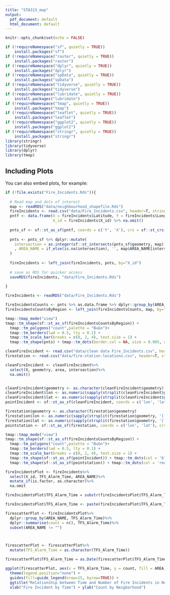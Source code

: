 ```yaml
---
title: "STA313_map"
output:
  pdf_document: default
  html_document: default
---
```


```r
knitr::opts_chunk$set(echo = FALSE)

if (!requireNamespace("sf", quietly = TRUE))    
    install.packages("sf")
if (!requireNamespace("raster", quietly = TRUE))    
    install.packages("raster")
if (!requireNamespace("dplyr", quietly = TRUE))    
    install.packages("dplyr")
if (!requireNamespace("spData", quietly = TRUE))    
    install.packages("spData")
if (!requireNamespace("tidyverse", quietly = TRUE))    
    install.packages("tidyverse")
if (!requireNamespace("lubridate", quietly = TRUE))    
    install.packages("lubridate")
if (!requireNamespace("tmap", quietly = TRUE))    
    install.packages("tmap")
if (!requireNamespace("leaflet", quietly = TRUE))    
    install.packages("leaflet")
if (!requireNamespace("ggplot2", quietly = TRUE))    
    install.packages("ggplot2")
if (!requireNamespace("stringr", quietly = TRUE))    
    install.packages("stringr")
library(stringr)
library(tidyverse)
library(dplyr)
library(tmap)
```

## Including Plots

You can also embed plots, for example:

```r

if (!file.exists("Fire_Incidents.Rds")){
  
  # Read map and dots of interest
  map <- readRDS("data/neighbourhood_shapefile.Rds")
  fireIncidents <- read.csv("data/Fire_Incidents.csv", header=T, stringsAsFactors = T)
  pntf <- data.frame(X = fireIncidents$Latitude, Y = fireIncidents$Longitude,
                     X_id = fireIncidents$X_id) %>% na.omit()
  
  pnts_sf <- sf::st_as_sf(pntf, coords = c('Y', 'X'), crs = sf::st_crs(map))
  
  pnts <- pnts_sf %>% dplyr::mutate(
    intersection = as.integer(sf::st_intersects(pnts_sf$geometry, map))
    , AREA_NAME = if_else(is.na(intersection), '', map$AREA_NAME[intersection])
  ) 
  
  fireIncidents <- left_join(fireIncidents, pnts, by="X_id")
  
  # save as RDS for quicker access
  saveRDS(fireIncidents, "data/Fire_Incidents.Rds")
  
} 

fireIncidents <- readRDS("data/Fire_Incidents.Rds")
```

```r


fireIncidentsCounts <- pnts %>% as.data.frame %>% dplyr::group_by(AREA_NAME) %>% dplyr::summarise(count=n()) %>% subset(AREA_NAME != "")
fireIncidentsCountsByRegion <- left_join(fireIncidentsCounts, map, by="AREA_NAME") 

tmap::tmap_mode("view")
tmap::tm_shape(sf::st_as_sf(fireIncidentsCountsByRegion)) + 
  tmap::tm_polygons("count",palette = "BuGn")+
  tmap::tm_borders(lwd = 0.5, lty = 0.1) + 
  tmap::tm_scale_bar(breaks = c(0, 2, 4), text.size = 1) +   
  tmap::tm_shape(pnts) + tmap::tm_dots(border.col = NA, size = 0.005, clustering = F)
```

```r
cleanFireIncident <- read.csv("data/clean data Fire_Incidents.csv", header=T, stringsAsFactors = T)
firestation <- read.csv("data/fire-station-locations.csv", header=T, stringsAsFactors = T)

cleanFireIncident <- cleanFireIncident%>%
  select(X, geometry, area, intersection)%>%
  na.omit()


cleanFireIncident$geometry <- as.character(cleanFireIncident$geometry)
cleanFireIncident$lon <- as.numeric(sapply(strsplit(cleanFireIncident$geometry, '[(,)]'), "[[", 2))
cleanFireIncident$lat <- as.numeric(sapply(strsplit(cleanFireIncident$geometry, '[(,)]'), "[[", 3))
pointIncident <- sf::st_as_sf(cleanFireIncident, coords = c('lon', 'lat'), crs = sf::st_crs(map))

firestation$geometry <- as.character(firestation$geometry)
firestation$lon <- as.numeric(sapply(strsplit(firestation$geometry, '[(,)]'), "[[", 2))
firestation$lat <- as.numeric(sapply(strsplit(firestation$geometry, '[(,)]'), "[[", 3))
pointstation <- sf::st_as_sf(firestation, coords = c('lon', 'lat'), crs = sf::st_crs(map))

tmap::tmap_mode("view")
tmap::tm_shape(sf::st_as_sf(fireIncidentsCountsByRegion)) + 
  tmap::tm_polygons("count",palette = "BuGn")+
  tmap::tm_borders(lwd = 0.5, lty = 0.1) + 
  tmap::tm_scale_bar(breaks = c(0, 2, 4), text.size = 1) +   
  tmap::tm_shape(sf::st_as_sf(pointIncident)) + tmap::tm_dots(col = 'black', size = 0.01) +
  tmap::tm_shape(sf::st_as_sf(pointstation)) + tmap::tm_dots(col = 'red', size = 0.04, title = "Fire Stations")
```








```r
fireIncidentsPlot <- fireIncidents%>%
  select(X_id, TFS_Alarm_Time, AREA_NAME)%>%
  mutate_if(is.factor, as.character)%>%
  na.omit

fireIncidentsPlot$TFS_Alarm_Time = substr(fireIncidentsPlot$TFS_Alarm_Time,1,nchar(fireIncidentsPlot$TFS_Alarm_Time) - 11)

fireIncidentsPlot$TFS_Alarm_Time <- paste(fireIncidentsPlot$TFS_Alarm_Time, '01', sep="")

firescatterPlot <- fireIncidentsPlot%>%
  dplyr::group_by(AREA_NAME, TFS_Alarm_Time)%>%
  dplyr::summarise(count = n(), TFS_Alarm_Time)%>%
  subset(AREA_NAME != "")



firescatterPlot <- firescatterPlot%>%
  mutate(TFS_Alarm_Time = as.character(TFS_Alarm_Time))

firescatterPlot$TFS_Alarm_Time = as.Date(firescatterPlot$TFS_Alarm_Time)

ggplot(firescatterPlot, aes(x = TFS_Alarm_Time, y = count, fill = AREA_NAME)) + geom_point(stat="identity") +
  theme(legend.position="none") +
  guides(fill=guide_legend(nrow=15, byrow=TRUE)) + 
  ggtitle("Relationship between Time and Number of Fire Incidents in Neiborhood by Month") +
  xlab("Fire Incident by Time") + ylab("Count by Neigborhood")
```














